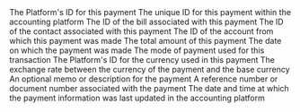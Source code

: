<ResponseField name="platform_id" type="string" required>
  The Platform's ID for this payment
</ResponseField>

<ResponseField name="payment_id" type="string">
  The unique ID for this payment within the accounting platform
</ResponseField>

<ResponseField name="bill_id" type="string">
  The ID of the bill associated with this payment
</ResponseField>

<ResponseField name="contact_id" type="string">
  The ID of the contact associated with this payment
</ResponseField>

<ResponseField name="account_id" type="string">
  The ID of the account from which this payment was made
</ResponseField>

<ResponseField name="amount" type="float">
  The total amount of this payment
</ResponseField>

<ResponseField name="payment_date" type="date">
  The date on which the payment was made
</ResponseField>

<ResponseField name="payment_mode" type="string">
  The mode of payment used for this transaction
</ResponseField>

<ResponseField name="currency_id" type="string">
  The Platform's ID for the currency used in this payment
</ResponseField>

<ResponseField name="currency" type="object">
  <Expandable title="properties">
    <ResponseField name="data" type="Object">
      <Expandable title="properties">
        <Snippet file="currency_snippet.mdx" />
      </Expandable>
    </ResponseField>
  </Expandable>
</ResponseField>

<ResponseField name="currency_rate" type="float">
  The exchange rate between the currency of the payment and the base currency
</ResponseField>

<ResponseField name="memo" type="string">
  An optional memo or description for the payment
</ResponseField>

<ResponseField name="document_number" type="string">
  A reference number or document number associated with the payment
</ResponseField>

<ResponseField name="updated_at" type="date" required>
  The date and time at which the payment information was last updated in the accounting platform
</ResponseField>

